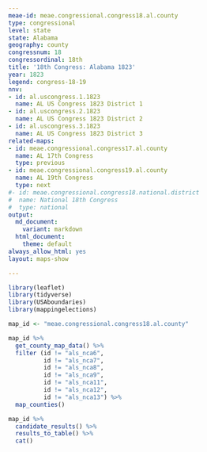 ```yaml
---
meae-id: meae.congressional.congress18.al.county
type: congressional
level: state
state: Alabama
geography: county
congressnum: 18
congressordinal: 18th
title: '18th Congress: Alabama 1823'
year: 1823
legend: congress-18-19
nnv:
- id: al.uscongress.1.1823
  name: AL US Congress 1823 District 1
- id: al.uscongress.2.1823
  name: AL US Congress 1823 District 2
- id: al.uscongress.3.1823
  name: AL US Congress 1823 District 3
related-maps:
- id: meae.congressional.congress17.al.county
  name: AL 17th Congress
  type: previous
- id: meae.congressional.congress19.al.county
  name: AL 19th Congress
  type: next
#- id: meae.congressional.congress18.national.district
#  name: National 18th Congress
#  type: national
output:
  md_document:
    variant: markdown
  html_document:
    theme: default
always_allow_html: yes
layout: maps-show

---
```


```r
library(leaflet)
library(tidyverse)
library(USAboundaries)
library(mappingelections)

map_id <- "meae.congressional.congress18.al.county"
```

<div class="map">

```r
map_id %>%
  get_county_map_data() %>%
  filter (id != "als_nca6",
          id != "als_nca7",
          id != "als_nca8",
          id != "als_nca9",
          id != "als_nca11",
          id != "als_nca12",
          id != "als_nca13") %>% 
  map_counties()
```

</div>

<div class="results-table">

```r
map_id %>%
  candidate_results() %>%
  results_to_table() %>%
  cat()
```

</div>
